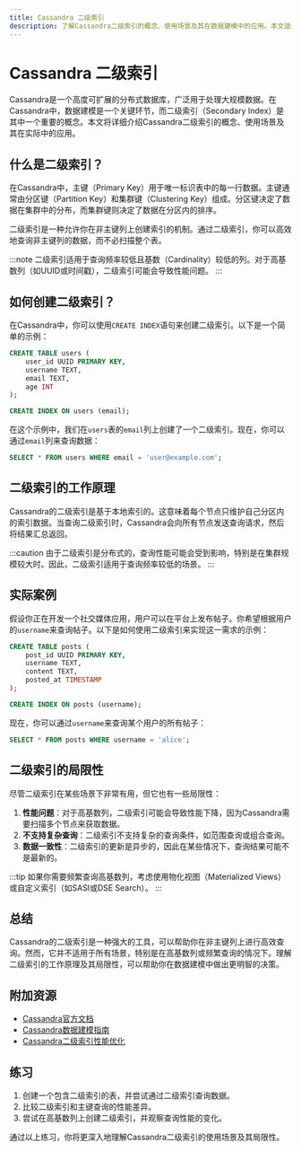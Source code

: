 ```yaml
---
title: Cassandra 二级索引
description: 了解Cassandra二级索引的概念、使用场景及其在数据建模中的应用。本文适合初学者，包含代码示例和实际案例。
---
```


# Cassandra 二级索引

Cassandra是一个高度可扩展的分布式数据库，广泛用于处理大规模数据。在Cassandra中，数据建模是一个关键环节，而二级索引（Secondary Index）是其中一个重要的概念。本文将详细介绍Cassandra二级索引的概念、使用场景及其在实际中的应用。

## 什么是二级索引？

在Cassandra中，主键（Primary Key）用于唯一标识表中的每一行数据。主键通常由分区键（Partition Key）和集群键（Clustering Key）组成。分区键决定了数据在集群中的分布，而集群键则决定了数据在分区内的排序。

二级索引是一种允许你在非主键列上创建索引的机制。通过二级索引，你可以高效地查询非主键列的数据，而不必扫描整个表。

:::note
二级索引适用于查询频率较低且基数（Cardinality）较低的列。对于高基数列（如UUID或时间戳），二级索引可能会导致性能问题。
:::

## 如何创建二级索引？

在Cassandra中，你可以使用`CREATE INDEX`语句来创建二级索引。以下是一个简单的示例：

```sql
CREATE TABLE users (
    user_id UUID PRIMARY KEY,
    username TEXT,
    email TEXT,
    age INT
);

CREATE INDEX ON users (email);
```

在这个示例中，我们在`users`表的`email`列上创建了一个二级索引。现在，你可以通过`email`列来查询数据：

```sql
SELECT * FROM users WHERE email = 'user@example.com';
```

## 二级索引的工作原理

Cassandra的二级索引是基于本地索引的。这意味着每个节点只维护自己分区内的索引数据。当查询二级索引时，Cassandra会向所有节点发送查询请求，然后将结果汇总返回。

:::caution
由于二级索引是分布式的，查询性能可能会受到影响，特别是在集群规模较大时。因此，二级索引适用于查询频率较低的场景。
:::

## 实际案例

假设你正在开发一个社交媒体应用，用户可以在平台上发布帖子。你希望根据用户的`username`来查询帖子。以下是如何使用二级索引来实现这一需求的示例：

```sql
CREATE TABLE posts (
    post_id UUID PRIMARY KEY,
    username TEXT,
    content TEXT,
    posted_at TIMESTAMP
);

CREATE INDEX ON posts (username);
```

现在，你可以通过`username`来查询某个用户的所有帖子：

```sql
SELECT * FROM posts WHERE username = 'alice';
```

## 二级索引的局限性

尽管二级索引在某些场景下非常有用，但它也有一些局限性：

1. **性能问题**：对于高基数列，二级索引可能会导致性能下降，因为Cassandra需要扫描多个节点来获取数据。
2. **不支持复杂查询**：二级索引不支持复杂的查询条件，如范围查询或组合查询。
3. **数据一致性**：二级索引的更新是异步的，因此在某些情况下，查询结果可能不是最新的。

:::tip
如果你需要频繁查询高基数列，考虑使用物化视图（Materialized Views）或自定义索引（如SASI或DSE Search）。
:::

## 总结

Cassandra的二级索引是一种强大的工具，可以帮助你在非主键列上进行高效查询。然而，它并不适用于所有场景，特别是在高基数列或频繁查询的情况下。理解二级索引的工作原理及其局限性，可以帮助你在数据建模中做出更明智的决策。

## 附加资源

- [Cassandra官方文档](https://cassandra.apache.org/doc/latest/)
- [Cassandra数据建模指南](https://docs.datastax.com/en/dse/6.7/cql/cql/cql_using/useWhenIndex.html)
- [Cassandra二级索引性能优化](https://www.datastax.com/blog/2015/06/cassandra-native-secondary-index-deep-dive)

## 练习

1. 创建一个包含二级索引的表，并尝试通过二级索引查询数据。
2. 比较二级索引和主键查询的性能差异。
3. 尝试在高基数列上创建二级索引，并观察查询性能的变化。

通过以上练习，你将更深入地理解Cassandra二级索引的使用场景及其局限性。